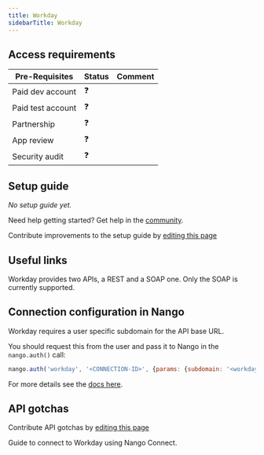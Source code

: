 ```yaml
---
title: Workday
sidebarTitle: Workday
---
```



<Overview />
<PreBuiltTooling />
<PreBuiltUseCases />

## Access requirements
| Pre-Requisites | Status | Comment|
| - | - | - |
| Paid dev account | ❓ |  |
| Paid test account | ❓ |  |
| Partnership | ❓ | |
| App review | ❓ |  |
| Security audit | ❓ | |


## Setup guide

_No setup guide yet._

<Tip>Need help getting started? Get help in the [community](https://nango.dev/slack).</Tip>

<Note>Contribute improvements to the setup guide by [editing this page](https://github.com/nangohq/nango/tree/master/docs-v2/integrations/all/workday.mdx)</Note>


## Useful links

Workday provides two APIs, a REST and a SOAP one. Only the SOAP is currently supported.

## Connection configuration in Nango

Workday requires a user specific subdomain for the API base URL.

You should request this from the user and pass it to Nango in the `nango.auth()` call:

```js
nango.auth('workday', '<CONNECTION-ID>', {params: {subdomain: '<workday-subdomain>'}});
```

For more details see the [docs here](/guides/api-authorization/authorize-in-your-app-default-ui#apis-requiring-connection-specific-configuration-for-authorization).

## API gotchas

<Note>Contribute API gotchas by [editing this page](https://github.com/nangohq/nango/tree/master/docs-v2/integrations/all/workday.mdx)</Note>

<Card title="Connect to Workday" icon="link" href="/integrations/all/workday/connect" horizontal>
  Guide to connect to Workday using Nango Connect.
</Card>
